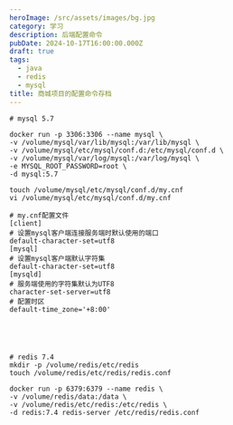 ```yaml
---
heroImage: /src/assets/images/bg.jpg
category: 学习
description: 后端配置命令
pubDate: 2024-10-17T16:00:00.000Z
draft: true
tags:
  - java
  - redis
  - mysql
title: 商城项目的配置命令存档
---
```


```shell
# mysql 5.7

docker run -p 3306:3306 --name mysql \
-v /volume/mysql/var/lib/mysql:/var/lib/mysql \
-v /volume/mysql/etc/mysql/conf.d:/etc/mysql/conf.d \
-v /volume/mysql/var/log/mysql:/var/log/mysql \
-e MYSQL_ROOT_PASSWORD=root \
-d mysql:5.7

touch /volume/mysql/etc/mysql/conf.d/my.cnf
vi /volume/mysql/etc/mysql/conf.d/my.cnf

# my.cnf配置文件
[client]
# 设置mysql客户端连接服务端时默认使用的端口
default-character-set=utf8
[mysql]
# 设置mysql客户端默认字符集
default-character-set=utf8
[mysqld]
# 服务端使用的字符集默认为UTF8
character-set-server=utf8
# 配置时区
default-time_zone='+8:00'





```

```shell
# redis 7.4
mkdir -p /volume/redis/etc/redis
touch /volume/redis/etc/redis/redis.conf

docker run -p 6379:6379 --name redis \
-v /volume/redis/data:/data \
-v /volume/redis/etc/redis:/etc/redis \
-d redis:7.4 redis-server /etc/redis/redis.conf
```
